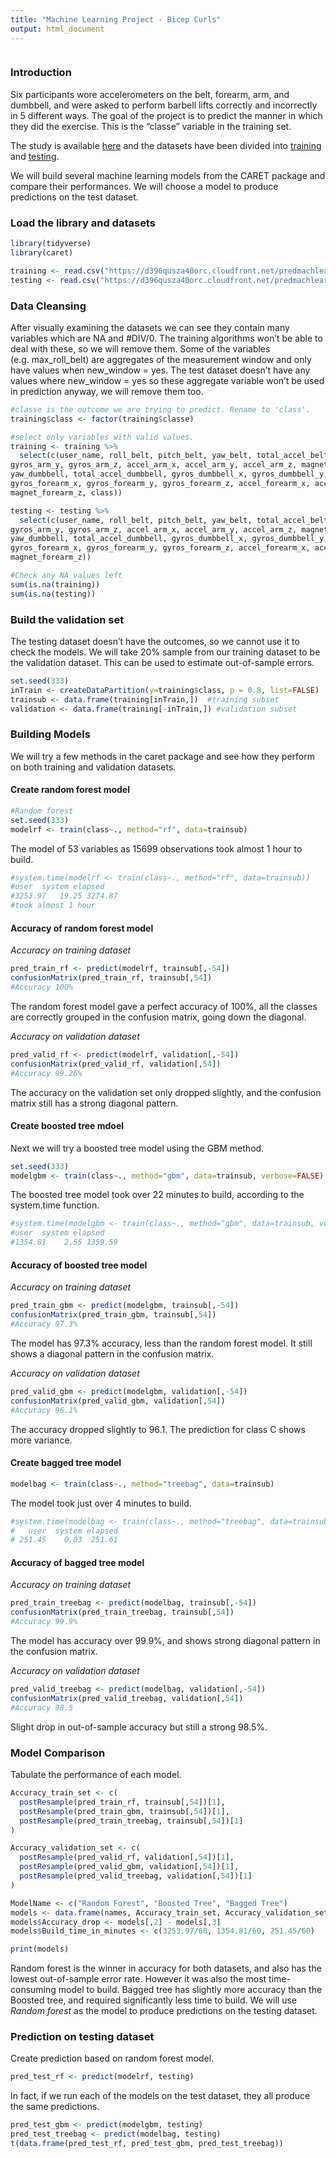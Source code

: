 ```yaml
---
title: "Machine Learning Project - Bicep Curls"
output: html_document
---
```


```r
```

### Introduction

Six participants wore accelerometers on the belt, forearm, arm, and dumbbell, and were asked to perform barbell lifts correctly and incorrectly in 5 different ways. The goal of the project is to predict the manner in which they did the exercise. This is the "classe" variable in the training set.  

The study is available [here](http://web.archive.org/web/20161224072740/http:/groupware.les.inf.puc-rio.br/har) and the datasets have been divided into [training](https://d396qusza40orc.cloudfront.net/predmachlearn/pml-training.csv) and [testing](https://d396qusza40orc.cloudfront.net/predmachlearn/pml-testing.csv).  

We will build several machine learning models from the CARET package and compare their performances. We will choose a model to produce predictions on the test dataset.  

### Load the library and datasets ###
```r
library(tidyverse)
library(caret)

training <- read.csv("https://d396qusza40orc.cloudfront.net/predmachlearn/pml-training.csv")
testing <- read.csv("https://d396qusza40orc.cloudfront.net/predmachlearn/pml-testing.csv")
```

### Data Cleansing ###

After visually examining the datasets we can see they contain many variables which are NA and #DIV/0. The training algorithms won't be able to deal with these, so we will remove them. Some of the variables (e.g. max_roll_belt) are aggregates of the measurement window and only have values when new_window = yes. The test dataset doesn't have any values where new_window = yes so these aggregate variable won't be used in prediction anyway, we will remove them too.
```r
#classe is the outcome we are trying to predict. Rename to 'class'.
training$class <- factor(training$classe)

#select only variables with valid values.
training <- training %>% 
  select(c(user_name, roll_belt, pitch_belt, yaw_belt, total_accel_belt, gyros_belt_x, gyros_belt_y, gyros_belt_z, accel_belt_x, accel_belt_y, accel_belt_z, magnet_belt_x, magnet_belt_y, magnet_belt_z, roll_arm, pitch_arm, yaw_arm, total_accel_arm, gyros_arm_x, 
gyros_arm_y, gyros_arm_z, accel_arm_x, accel_arm_y, accel_arm_z, magnet_arm_x, magnet_arm_y, magnet_arm_z, roll_dumbbell, pitch_dumbbell, 
yaw_dumbbell, total_accel_dumbbell, gyros_dumbbell_x, gyros_dumbbell_y, gyros_dumbbell_z, accel_dumbbell_x, accel_dumbbell_y, accel_dumbbell_z, magnet_dumbbell_x, magnet_dumbbell_y, magnet_dumbbell_z, roll_forearm, pitch_forearm, yaw_forearm, total_accel_forearm, 
gyros_forearm_x, gyros_forearm_y, gyros_forearm_z, accel_forearm_x, accel_forearm_y, accel_forearm_z, magnet_forearm_x, magnet_forearm_y, 
magnet_forearm_z, class))

testing <- testing %>% 
  select(c(user_name, roll_belt, pitch_belt, yaw_belt, total_accel_belt, gyros_belt_x, gyros_belt_y, gyros_belt_z, accel_belt_x, accel_belt_y, accel_belt_z, magnet_belt_x, magnet_belt_y, magnet_belt_z, roll_arm, pitch_arm, yaw_arm, total_accel_arm, gyros_arm_x, 
gyros_arm_y, gyros_arm_z, accel_arm_x, accel_arm_y, accel_arm_z, magnet_arm_x, magnet_arm_y, magnet_arm_z, roll_dumbbell, pitch_dumbbell, 
yaw_dumbbell, total_accel_dumbbell, gyros_dumbbell_x, gyros_dumbbell_y, gyros_dumbbell_z, accel_dumbbell_x, accel_dumbbell_y, accel_dumbbell_z, magnet_dumbbell_x, magnet_dumbbell_y, magnet_dumbbell_z, roll_forearm, pitch_forearm, yaw_forearm, total_accel_forearm, 
gyros_forearm_x, gyros_forearm_y, gyros_forearm_z, accel_forearm_x, accel_forearm_y, accel_forearm_z, magnet_forearm_x, magnet_forearm_y, 
magnet_forearm_z))

#Check any NA values left
sum(is.na(training))
sum(is.na(testing))
```  


### Build the validation set  

The testing dataset doesn't have the outcomes, so we cannot use it to check the models. We will take 20% sample from our training dataset to be the validation dataset. This can be used to estimate out-of-sample errors.

```r
set.seed(333)
inTrain <- createDataPartition(y=training$class, p = 0.8, list=FALSE)
trainsub <- data.frame(training[inTrain,])  #training subset
validation <- data.frame(training[-inTrain,]) #validation subset
```

### Building Models

We will try a few methods in the caret package and see how they perform on both training and validation datasets.

#### Create random forest model
```r
#Random forest
set.seed(333)
modelrf <- train(class~., method="rf", data=trainsub)
```

The model of 53 variables as 15699 observations took almost 1 hour to build.
```r
#system.time(modelrf <- train(class~., method="rf", data=trainsub))
#user  system elapsed 
#3253.97   19.25 3274.87
#took almost 1 hour
```

#### Accuracy of random forest model

*Accuracy on training dataset*
```r
pred_train_rf <- predict(modelrf, trainsub[,-54])
confusionMatrix(pred_train_rf, trainsub[,54])
#Accuracy 100%
```
The random forest model gave a perfect accuracy of 100%, all the classes are correctly grouped in the confusion matrix, going down the diagonal.  

*Accuracy on validation dataset*
```r
pred_valid_rf <- predict(modelrf, validation[,-54])
confusionMatrix(pred_valid_rf, validation[,54])
#Accuracy 99.26%
```  
The accuracy on the validation set only dropped slightly, and the confusion matrix still has a strong diagonal pattern.  

#### Create boosted tree mdoel

Next we will try a boosted tree model using the GBM method.
```r
set.seed(333)
modelgbm <- train(class~., method="gbm", data=trainsub, verbose=FALSE)
```

The boosted tree model took over 22 minutes to build, according to the system.time function.
```r
#system.time(modelgbm <- train(class~., method="gbm", data=trainsub, verbose=FALSE))
#user  system elapsed 
#1354.81    2.55 1359.59 
```

#### Accuracy of boosted tree model

*Accuracy on training dataset*  
```r
pred_train_gbm <- predict(modelgbm, trainsub[,-54])
confusionMatrix(pred_train_gbm, trainsub[,54])
#Accuracy 97.3%
```
The model has 97.3% accuracy, less than the random forest model. It still shows a diagonal pattern in the confusion matrix.

*Accuracy on validation dataset*
```r
pred_valid_gbm <- predict(modelgbm, validation[,-54])
confusionMatrix(pred_valid_gbm, validation[,54])
#Accuracy 96.1%
```
The accuracy dropped slightly to 96.1. The prediction for class C shows more variance.


#### Create bagged tree model
```r
modelbag <- train(class~., method="treebag", data=trainsub)
```

The model took just over 4 minutes to build.
```r
#system.time(modelbag <- train(class~., method="treebag", data=trainsub))
#   user  system elapsed 
# 251.45    0.03  251.61
```

#### Accuracy of bagged tree model

*Accuracy on training dataset*
```r
pred_train_treebag <- predict(modelbag, trainsub[,-54])
confusionMatrix(pred_train_treebag, trainsub[,54])
#Accuracy 99.9%
```
The model has accuracy over 99.9%, and shows strong diagonal pattern in the confusion matrix.


*Accuracy on validation dataset*
```r
pred_valid_treebag <- predict(modelbag, validation[,-54])
confusionMatrix(pred_valid_treebag, validation[,54])
#Accuracy 98.5
```
Slight drop in out-of-sample accuracy but still a strong 98.5%.  


### Model Comparison

Tabulate the performance of each model.
```r
Accuracy_train_set <- c(
  postResample(pred_train_rf, trainsub[,54])[1],
  postResample(pred_train_gbm, trainsub[,54])[1],
  postResample(pred_train_treebag, trainsub[,54])[1]
)

Accuracy_validation_set <- c(
  postResample(pred_valid_rf, validation[,54])[1],
  postResample(pred_valid_gbm, validation[,54])[1],
  postResample(pred_valid_treebag, validation[,54])[1]
)

ModelName <- c("Random Forest", "Boosted Tree", "Bagged Tree")
models <- data.frame(names, Accuracy_train_set, Accuracy_validation_set)
models$Accuracy_drop <- models[,2] - models[,3]
models$Build_time_in_minutes <- c(3253.97/60, 1354.81/60, 251.45/60)

print(models)
```
Random forest is the winner in accuracy for both datasets, and also has the lowest out-of-sample error rate. However it was also the most time-consuming model to build. Bagged tree has slightly more accuracy than the Boosted tree, and required significantly less time to build. We will use *Random forest* as the model to produce predictions on the testing dataset.

### Prediction on testing dataset
Create prediction based on random forest model.
```r
pred_test_rf <- predict(modelrf, testing)
```

In fact, if we run each of the models on the test dataset, they all produce the same predictions.
```r
pred_test_gbm <- predict(modelgbm, testing)
pred_test_treebag <- predict(modelbag, testing)
t(data.frame(pred_test_rf, pred_test_gbm, pred_test_treebag))
```
